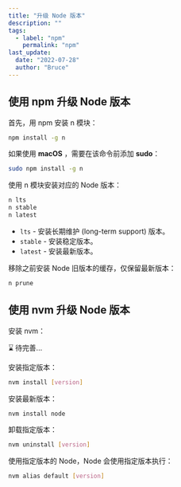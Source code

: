 ```yaml
---
title: "升级 Node 版本"
description: ""
tags:
  - label: "npm"
    permalink: "npm"
last_update:
  date: "2022-07-28"
  author: "Bruce"
---
```



## 使用 npm 升级 Node 版本

首先，用 npm 安装 n 模块：

```bash
npm install -g n
```

如果使用 **macOS** ，需要在该命令前添加 **<TH>sudo</TH>**：

```bash
sudo npm install -g n
```

使用 n 模块安装对应的 Node 版本：

```bash
n lts
n stable
n latest
```

- `lts` - 安装长期维护 (long-term support) 版本。
- `stable` - 安装稳定版本。
- `latest` - 安装最新版本。

移除之前安装 Node 旧版本的缓存，仅保留最新版本：

```bash
n prune
```

## 使用 nvm 升级 Node 版本

安装 nvm：

⌛️ 待完善...

安装指定版本：

```bash
nvm install [version]
```

安装最新版本：

```bash
nvm install node
```

卸载指定版本：

```bash
nvm uninstall [version]
```

使用指定版本的 Node，Node 会使用指定版本执行：

```bash
nvm alias default [version]
```
